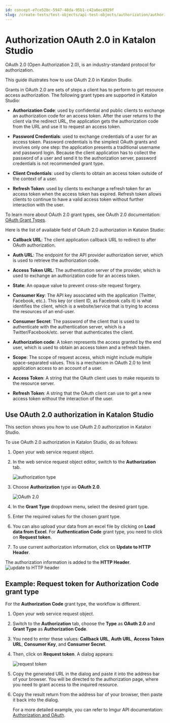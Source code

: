 ```yaml
---
id: concept-e7ce52bc-5947-48da-95b1-c42a0ec4929f
slug: /create-tests/test-objects/api-test-objects/authorization/authorization-oauth-2-0-in-katalon-studio
---
```


# Authorization OAuth 2.0 in Katalon Studio

OAuth 2.0 \(Open Authorization 2.0\), is an industry-standard protocol for authorization.

This guide illustrates how to use OAuth 2.0 in Katalon Studio.

Grants in OAuth 2.0 are sets of steps a client has to perform to get resource access authorization. The following grant types are supported in Katalon Studio:

-   **Authorization Code**: used by confidential and public clients to exchange an authorization code for an access token. After the user returns to the client via the redirect URL, the application gets the authorization code from the URL and use it to request an access token.

-   **Password Credentials**: used to exchange credentials of a user for an access token. Password credentials is the simplest OAuth grants and involves only one step: the application presents a traditional username and password login. Because the client application has to collect the password of a user and send it to the authorization server, password credentials is not recommended grant type.

-   **Client Credentials**: used by clients to obtain an access token outside of the context of a user.

-   **Refresh Token**: used by clients to exchange a refresh token for an access token when the access token has expired. Refresh token allows clients to continue to have a valid access token without further interaction with the user.


To learn more about OAuth 2.0 grant types, see OAuth 2.0 documentation: [OAuth Grant Types](https://oauth.net/2/grant-types/).

Here is the list of available field of OAuth 2.0 authorization in Katalon Studio:

-   **Callback URL**: The client application callback URL to redirect to after OAuth authorization.

-   **Auth URL**: The endpoint for the API provider authorization server, which is used to retrieve the authorization code.

-   **Access Token URL**: The authentication server of the provider, which is used to exchange an authorization code for an access token.

-   **State**: An opaque value to prevent cross-site request forgery.

-   **Consumer Key**: The API key associated with the application \(Twitter, Facebook, etc.\). This key \(or client ID, as Facebook calls it\) is what identifies the client, which is a website/service that is trying to access the resources of an end-user.

-   **Consumer Secret**: The password of the client that is used to authenticate with the authentication server, which is a Twitter/Facebook/etc. server that authenticates the client.

-   **Authorization code**: A token represents the access granted by the end user, which is used to obtain an access token and a refresh token.

-   **Scope**: The scope of request access, which might include multiple space-separated values. This is a mechanism in OAuth 2.0 to limit application access to an account of a user.

-   **Access Token**: A string that the OAuth client uses to make requests to the resource server.

-   **Refresh Token**: A string that the OAuth client can use to get a new access token without the interaction of the user.


## Use OAuth 2.0 authorization in Katalon Studio

This section shows you how to use OAuth 2.0 authorization in Katalon Studio.

To use OAuth 2.0 authorization in Katalon Studio, do as follows:

1.  Open your web service request object.

2.  In the web service request object editor, switch to the **Authorization** tab.

    <img src="/doc_images/Documents/Create_tests/Test_Objects/API_Test_Object/Authorization/bearer-authorization/ks-840-authorization-type.png" width={700} alt="authorization type" />

3.  Choose **Authorization** type as **OAuth 2.0**.

    <img src="/doc_images/Documents/Create_tests/Test_Objects/API_Test_Object/Authorization/authorization-oauth2/image/ks-840-oath-20.png" width={700} alt="OAuth 2.0" />

4.  In the **Grant Type** dropdown menu, select the desired grant type.

5.  Enter the required values for the chosen grant type.

6.  You can also upload your data from an excel file by clicking on **Load data from Excel**. For **Authentication Code** grant type, you need to click on **Request token**.

7.  To use current authorization information, click on **Update to HTTP Header**.


The authorization information is added to the **HTTP Header**.<img src="/doc_images/Documents/Create_tests/Test_Objects/API_Test_Object/Authorization/authorization-oauth2/image/ks-840-update-to-https-header.png" width={700} alt="update to HTTP header" />

## Example: Request token for Authorization Code grant type

For the **Authorization Code** grant type, the workflow is different.

1.  Open your web service request object.

2.  Switch to the **Authorization** tab, choose the **Type** as **OAuth 2.0** and **Grant Type** as **Authorization Code**.

3.  You need to enter these values: **Callback URL**, **Auth URL**, **Access Token URL**, **Consumer Key**, and **Consumer Secret**.

4.  Then, click on **Request token**. A dialog appears:

    <img src="/doc_images/Documents/Create_tests/Test_Objects/API_Test_Object/Authorization/authorization-oauth2/image/ks-840-request-token.png" width={500} alt="request token" />

5.  Copy the generated URL in the dialog and paste it into the address bar of your browser. You will be directed to the authorization page, where you need to grant access to the inquired resource.

6.  Copy the result return from the address bar of your browser, then paste it back into the dialog.

    For a more detailed example, you can refer to Imgur API documentation: [Authorization and OAuth](https://apidocs.imgur.com/#authorization-and-oauth).